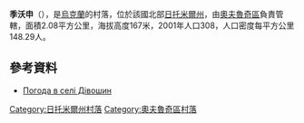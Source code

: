 {{coord|51|26|24|N|28|36|44|E|scale:30000|display=title}}

'''季沃申'''（{{lang-uk|Дівошин}}），是[[烏克蘭|烏克蘭]]的村落，位於該國北部[[日托米爾州|日托米爾州]]，由[[奧夫魯奇區|奧夫魯奇區]]負責管轄，面積2.08平方公里，海拔高度167米，2001年人口308，人口密度每平方公里148.29人。

==參考資料==
* [http://weather.in.ua/ua/zhitomirskaja/6797 Погода в селі Дівошин]{{Wayback|url=http://weather.in.ua/ua/zhitomirskaja/6797 |date=20111219172803 }}

{{DEFAULTSORT:Дівошин}}
[[Category:日托米爾州村落|Category:日托米爾州村落]]
[[Category:奧夫魯奇區村落|Category:奧夫魯奇區村落]]


{{Zhytomyr-geo-stub}}